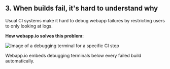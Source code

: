 ## 3. When builds fail, it's hard to understand why

Usual CI systems make it hard to debug webapp failures by restricting users to only looking at logs.

**How webapp.io solves this problem:**

![Image of a debugging terminal for a specific CI step](/static/images/debug-terminal.png)

Webapp.io embeds debugging terminals below every failed build automatically.

<br />